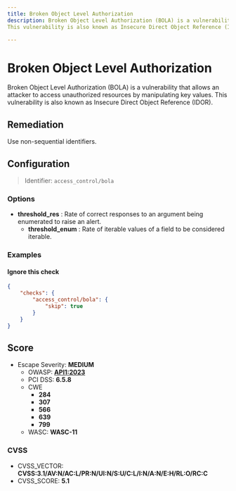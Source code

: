 ```yaml
---
title: Broken Object Level Authorization
description: Broken Object Level Authorization (BOLA) is a vulnerability that allows an attacker to access unauthorized resources by manipulating key values.
This vulnerability is also known as Insecure Direct Object Reference (IDOR).

---
```


# Broken Object Level Authorization

Broken Object Level Authorization (BOLA) is a vulnerability that allows an attacker to access unauthorized resources by manipulating key values.
This vulnerability is also known as Insecure Direct Object Reference (IDOR).


## Remediation

Use non-sequential identifiers.




## Configuration

> Identifier: `access_control/bola`

### Options

- **threshold_res** : Rate of correct responses to an argument being enumerated to raise an alert.
  - **threshold_enum** : Rate of iterable values of a field to be considered iterable.
  



### Examples



#### Ignore this check

```json
{
    "checks": {
        "access_control/bola": {
            "skip": true
        }
    }
}
```




## Score

- Escape Severity: **<span className="medium-severity">MEDIUM</span>**
  - OWASP: **[API1:2023](https://github.com/OWASP/API-Security/blob/master/editions/2023/en/0xa1-broken-object-level-authorization.md)**
  - PCI DSS: **6.5.8**
  - CWE
    - **284**
    - **307**
    - **566**
    - **639**
    - **799**
  - WASC: **WASC-11**
  
  

### CVSS

- CVSS_VECTOR: **CVSS:3.1/AV:N/AC:L/PR:N/UI:N/S:U/C:L/I:N/A:N/E:H/RL:O/RC:C**
- CVSS_SCORE: **5.1**

